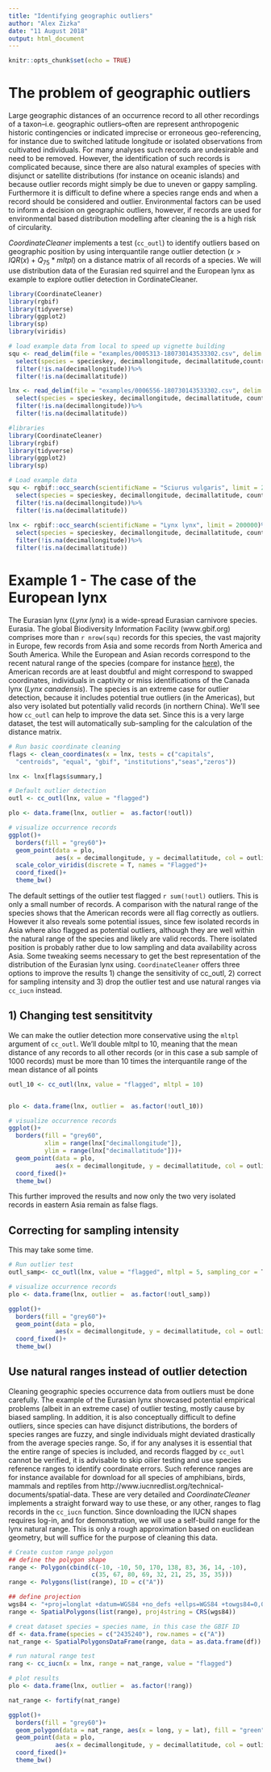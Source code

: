 ```yaml
---
title: "Identifying geographic outliers"
author: "Alex Zizka"
date: "11 August 2018"
output: html_document
---
```


```r
knitr::opts_chunk$set(echo = TRUE)
```

# The problem of geographic outliers
Large geographic distances of an occurrence record to all other recordings of a taxon--i.e. geographic outliers--often are represent anthropogenic historic contingencies or indicated imprecise or erroneous geo-referencing, for instance due to switched latitude longitude or isolated observations from cultivated individuals. For many analyses such records are undesirable and need to be removed. However, the identification of such records is complicated because, since there are also natural examples of species with disjunct or satellite distributions (for instance on oceanic islands) and because outlier records might simply be due to uneven or gappy sampling. Furthermore it is difficult to define where a species range ends and when a record should be considered and outlier. Environmental factors can be used to inform a decision on geographic outliers, however, if records are used for environmental based distribution modelling after cleaning the is a high risk of circularity. 

*CoordinateCleaner* implements a test (`cc_outl`) to identify outliers based on geographic position by using interquantile range outlier detection ($x > IQR(x) + Q_{75} * mltpl$) on a distance matrix of all records of a species. We will use distribution data of the Eurasian red squirrel and the European lynx as example to explore outlier detection in CordinateCleaner.

```r
library(CoordinateCleaner)
library(rgbif)
library(tidyverse)
library(ggplot2)
library(sp)
library(viridis)

# load example data from local to speed up vignette building
squ <- read_delim(file = "examples/0005313-180730143533302.csv", delim = "\t", guess_max = 100000)%>%
  select(species = specieskey, decimallongitude, decimallatitude,countrycode)%>%
  filter(!is.na(decimallongitude))%>%
  filter(!is.na(decimallatitude))

lnx <- read_delim(file = "examples/0006556-180730143533302.csv", delim = "\t", guess_max = 100000)%>%
  select(species = specieskey, decimallongitude, decimallatitude, countrycode)%>%
  filter(!is.na(decimallongitude))%>%
  filter(!is.na(decimallatitude))
```


```r
#libraries
library(CoordinateCleaner)
library(rgbif)
library(tidyverse)
library(ggplot2)
library(sp)

# Load example data
squ <- rgbif::occ_search(scientificName = "Sciurus vulgaris", limit = 200000)%>%
  select(species = specieskey, decimallongitude, decimallatitude, countrycode)%>%
  filter(!is.na(decimallongitude))%>%
  filter(!is.na(decimallatitude))
  
lnx <- rgbif::occ_search(scientificName = "Lynx lynx", limit = 200000)%>%
  select(species = specieskey, decimallongitude, decimallatitude, countrycode)%>%
  filter(!is.na(decimallongitude))%>%
  filter(!is.na(decimallatitude))
```

# Example 1 - The case of the European lynx
The Eurasian lynx (*Lynx lynx*) is a wide-spread Eurasian carnivore species. Eurasia. The global Biodiversity Information Facility (www.gbif.org) comprises more than `r nrow(squ)` records for this species, the vast majority in Europe, few records from Asia and some records from North America and South America. While the European and Asian records correspond to the recent natural range of the species (compare for instance [here](http://www.iucnredlist.org/details/12519/0)), the American records are at least doubtful and might correspond to swapped coordinates, individuals in captivity or miss identifications of the Canada lynx (*Lynx canadensis*). The species is an extreme case for outlier detection, because it includes potential true outliers (in the Americas), but also very isolated but potentially valid records (in northern China). We'll see how `cc_outl` can help to improve the data set. Since this is a very large dataset, the test will automatically sub-sampling for the calculation of the distance matrix.

```r

# Run basic coordinate cleaning
flags <- clean_coordinates(x = lnx, tests = c("capitals",
  "centroids", "equal", "gbif", "institutions","seas","zeros"))

lnx <- lnx[flags$summary,]

# Default outlier detection
outl <- cc_outl(lnx, value = "flagged")

plo <- data.frame(lnx, outlier =  as.factor(!outl))

# visualize occurrence records
ggplot()+
  borders(fill = "grey60")+
  geom_point(data = plo, 
             aes(x = decimallongitude, y = decimallatitude, col = outlier))+
  scale_color_viridis(discrete = T, names = "Flagged")+
  coord_fixed()+
  theme_bw()
```

The default settings of the outlier test flagged `r sum(!outl)` outliers. This is only a small number of records. A comparison with the natural range of the species shows that the American records were all flag correctly as outliers. However it also reveals some potential issues, since few isolated records in Asia where also flagged as potential outliers, although they are well within the natural range of the species and likely are valid records. There isolated position is probably rather due to low sampling and data availability across Asia. Some tweaking seems necessary to get the best representation of the distribution of the Eurasian lynx using. `CoordinateCleaner` offers three options to improve the results 1) change the sensitivity of cc_outl, 2) correct for sampling intensity and 3) drop the outlier test and use natural ranges via `cc_iucn` instead.

## 1) Changing test sensititvity
We can make the outlier detection more conservative using the `mltpl` argument of `cc_outl`. We'll double mltpl to 10, meaning that the mean distance of any records to all other records (or in this case a sub sample of 1000 records) must be more than 10 times the interquantile range of the mean distance of all points

```r
outl_10 <- cc_outl(lnx, value = "flagged", mltpl = 10)


plo <- data.frame(lnx, outlier =  as.factor(!outl_10))

# visualize occurrence records
ggplot()+
  borders(fill = "grey60",
          xlim = range(lnx["decimallongitude"]), 
          ylim = range(lnx["decimallatitude"]))+
  geom_point(data = plo, 
             aes(x = decimallongitude, y = decimallatitude, col = outlier))+
  coord_fixed()+
  theme_bw()

```

This further improved the results and now only the two very isolated records in eastern Asia remain as false flags.

## Correcting for sampling intensity
This may take some time.


```r
# Run outlier test
outl_samp<- cc_outl(lnx, value = "flagged", mltpl = 5, sampling_cor = T)

# visualize occurrence records
plo <- data.frame(lnx, outlier =  as.factor(!outl_samp))

ggplot()+
  borders(fill = "grey60")+
  geom_point(data = plo, 
             aes(x = decimallongitude, y = decimallatitude, col = outlier))+
  coord_fixed()+
  theme_bw()
```


## Use natural ranges instead of outlier detection
Cleaning geographic species occurrence data from outliers must be done carefully. The example of the Eurasian lynx showcased potential empirical problems (albeit in an extreme case) of outlier testing, mostly cause by biased sampling. In addition, it is also conceptually difficult to define outliers, since species can have disjunct distributions, the borders of species ranges are fuzzy, and single individuals might deviated drastically from the average species range. So, if for any analyses it is essential that the entire range of species is included, and records flagged by `cc_outl` cannot be verified, it is advisable to skip oilier testing and use species reference ranges to identify coordinate errors. Such reference ranges are for instance available for download for all species of amphibians, birds, mammals and reptiles from  http://www.iucnredlist.org/technical-documents/spatial-data. These are very detailed and *CoordinateCleaner* implements a straight forward way to use these, or any other, ranges to flag records in the `cc_iucn` function. Since downloading the IUCN shapes requires log-in, and for demonstration, we will use a self-build range for the lynx natural range. This is only a rough approximation based on euclidean geometry, but will suffice for the purpose of cleaning this data. 

```r
# Create custom range polygon
## define the polygon shape
range <- Polygon(cbind(c(-10, -10, 50, 170, 138, 83, 36, 14, -10), 
                       c(35, 67, 80, 69, 32, 21, 25, 35, 35)))
range <- Polygons(list(range), ID = c("A"))

## define projection
wgs84 <- "+proj=longlat +datum=WGS84 +no_defs +ellps=WGS84 +towgs84=0,0,0"
range <- SpatialPolygons(list(range), proj4string = CRS(wgs84))

# creat dataset species = species name, in this case the GBIF ID
df <- data.frame(species = c("2435240"), row.names = c("A"))
nat_range <- SpatialPolygonsDataFrame(range, data = as.data.frame(df))

# run natural range test
rang <- cc_iucn(x = lnx, range = nat_range, value = "flagged")

# plot results
plo <- data.frame(lnx, outlier =  as.factor(!rang))

nat_range <- fortify(nat_range)

ggplot()+
  borders(fill = "grey60")+
  geom_polygon(data = nat_range, aes(x = long, y = lat), fill = "green", alpha = 0.5, col = "grey50")+
  geom_point(data = plo, 
             aes(x = decimallongitude, y = decimallatitude, col = outlier))+
  coord_fixed()+
  theme_bw()

```


<!-- # Example 2 - The red squirrel -->
<!-- The red squirrel (*Sciurus vulgaris*) is natively distributed across Eurasia. The global Biodiversity Information Facility (www.gbif.org) comprises more than `r nrow(squ)` records for this species, the vast majority in Europe, few probably records from Asia, some records from North America and one from South Africa. While the European and Asian records correspond with the natural distribution of the species, the North American and especially the South African records are at least doubtful. This dataset is less extreme than the lynx data and we'll see how `cc_outl` can help to improve the data set. -->

<!-- ## Geographic outlier detection -->
<!-- We'll first run the standard *CoordinateCleaner* cleaning and then perform a detailed outlier test. -->

<!-- ```{r, warning = F, message = F, collapse = T} -->

<!-- # Run basic coordinate cleaning -->
<!-- flags <- clean_coordinates(x = squ, tests = c("capitals", -->
<!--   "centroids", "equal", "gbif", "institutions","seas","zeros")) -->

<!-- squ <- squ[flags$summary,] -->

<!-- # visualize occurrence records -->
<!-- plot(squ[c("decimallongitude", "decimallatitude")], cex = 0.5) -->

<!-- ggplot()+ -->
<!--   borders(fill = "grey60", -->
<!--           xlim = range(squ["decimallongitude"]),  -->
<!--           ylim = range(squ["decimallatitude"]))+ -->
<!--   geom_point(data = squ, aes(x = decimallongitude, y = decimallatitude))+ -->
<!--   coord_fixed()+ -->
<!--   theme_bw() -->

<!-- # Outlier detection -->

<!-- outl <- cc_outl(squ, value = "flagged") -->
<!-- ``` -->

<!-- The default settings of the outlier test are conservative in flagging records and in this case only flagged `r sum(outl)` outliers. Since this is a very large dataset, the test uses a sub-sampling for the calculation of the distance matrix. -->

<!-- ## Changing test sensititvity -->
<!-- You can increase the sensitivity using the `mltpl` argument. -->

<!-- ```{r, warning = F, message = F, collapse = T} -->
<!-- outl_30 <- cc_outl(squ, value = "flagged", mltpl = 30) -->
<!-- outl_03 <- cc_outl(squ, value = "flagged", mltpl = 0.3) -->

<!-- ``` -->

<!-- ## Correcting for uneven sampling -->

<!-- Sampling intensity o -->


<!-- #visualize -->

<!-- ```{r, warning = F, message = F, collapse = T} -->

<!-- plo <- bind_rows(Raw = squ, -->
<!--                  Default_thresh = squ[!outl,], -->
<!--                  Thresh_03 = squ[!outl03,], -->
<!--                  Thres_30 = squ[!outl30,], -->
<!--                  Bias_correction = squ[!samp,], -->
<!--                  .id) -->


<!-- plo <- bind_rows(Raw = squ, -->
<!--                  Default_thresh = squ[!outl,], -->
<!--                  .id = "Test") -->


<!-- ggplot()+ -->
<!--   borders(fill = "grey60", -->
<!--           xlim = range(squ["decimallongitude"]),  -->
<!--           ylim = range(squ["decimallatitude"]))+ -->
<!--   geom_point(data = plo, aes(x = decimallongitude, y = decimallatitude))+ -->
<!--   facet_wrap(~Test)+ -->
<!--   coord_fixed()+ -->
<!--   theme_bw() -->

<!-- ``` -->

